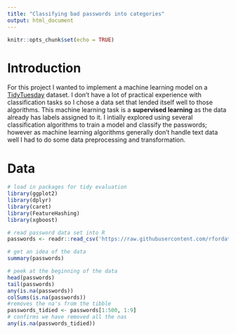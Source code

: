 ```yaml
---
title: "Classifying bad passwords into categories"
output: html_document
---
```


```r
knitr::opts_chunk$set(echo = TRUE)
```


# Introduction 

For this project I wanted to implement a machine learning model on a [TidyTuesday](https://www.tidytuesday.com/) dataset. I don't have a lot of practical experience with classification tasks so I chose a data set that lended itself well to those algorithms. This machine learning task is a **supervised learning**  as the data already has labels assigned to it. 
I intially explored using several classification algorithms to train a model and classify the passwords; however as machine learning algorithms generally don't handle text data well I had to do some data preprocessing and transformation. 

# Data 

```r
# load in packages for tidy evaluation
library(ggplot2)
library(dplyr)
library(caret)
library(FeatureHashing)
library(xgboost)

# read password data set into R
passwords <- readr::read_csv('https://raw.githubusercontent.com/rfordatascience/tidytuesday/master/data/2020/2020-01-14/passwords.csv')

# get an idea of the data
summary(passwords)

# peek at the beginning of the data
head(passwords)
tail(passwords)
any(is.na(passwords))
colSums(is.na(passwords))
#removes the na's from the tibble 
passwords_tidied <- passwords[1:500, 1:9]
# confirms we have removed all the nas  
any(is.na(passwords_tidied))

```

